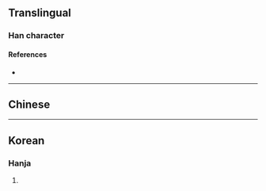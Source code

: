 {{also|𡕒|ヰ}}
{{character info/new}}
==Translingual==

===Han character===
{{Han char|rn=2|rad=丨|as=02|sn=3|canj=JV|ids=⿻十𠃋(GT),⿻十丄(J)}}

====References====
* {{Han ref|kx=0079.020|hdz=10009.060|uh=3404|ud=13316}}

----

==Chinese==
{{zh-see|𡕒|hv|}}

----

==Korean==

===Hanja===
{{ko-hanja|hangeul=과|rv=gwa|mr=kwa|y=kwa|eumhun=걷다|ehrv=geotda|ehmr=kŏtta|ehy=ketta}}

# {{defn|lang=ko|sort=丨02}}